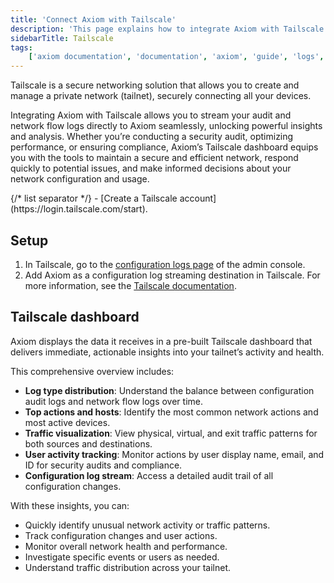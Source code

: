 ```yaml
---
title: 'Connect Axiom with Tailscale'
description: 'This page explains how to integrate Axiom with Tailscale.'
sidebarTitle: Tailscale
tags:
    ['axiom documentation', 'documentation', 'axiom', 'guide', 'logs', 'tailscale']
---
```



Tailscale is a secure networking solution that allows you to create and manage a private network (tailnet), securely connecting all your devices.

Integrating Axiom with Tailscale allows you to stream your audit and network flow logs directly to Axiom seamlessly, unlocking powerful insights and analysis. Whether you’re conducting a security audit, optimizing performance, or ensuring compliance, Axiom’s Tailscale dashboard equips you with the tools to maintain a secure and efficient network, respond quickly to potential issues, and make informed decisions about your network configuration and usage.

<Prerequisites />
{/* list separator */}
- [Create a Tailscale account](https://login.tailscale.com/start).

## Setup

1. In Tailscale, go to the [configuration logs page](https://login.tailscale.com/admin/logs) of the admin console.
2. Add Axiom as a configuration log streaming destination in Tailscale. For more information, see the [Tailscale documentation](https://tailscale.com/kb/1255/log-streaming?q=stream#add-a-configuration-log-streaming-destination).

## Tailscale dashboard

Axiom displays the data it receives in a pre-built Tailscale dashboard that delivers immediate, actionable insights into your tailnet’s activity and health.

This comprehensive overview includes:

- **Log type distribution**: Understand the balance between configuration audit logs and network flow logs over time.
- **Top actions and hosts**: Identify the most common network actions and most active devices.
- **Traffic visualization**: View physical, virtual, and exit traffic patterns for both sources and destinations.
- **User activity tracking**: Monitor actions by user display name, email, and ID for security audits and compliance.
- **Configuration log stream**: Access a detailed audit trail of all configuration changes.

With these insights, you can:

- Quickly identify unusual network activity or traffic patterns.
- Track configuration changes and user actions.
- Monitor overall network health and performance.
- Investigate specific events or users as needed.
- Understand traffic distribution across your tailnet.